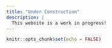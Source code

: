 ```yaml
---
title: "Under Construction"
description: |
  This website is a work in progress!
---
```


```r
knitr::opts_chunk$set(echo = FALSE)
```


